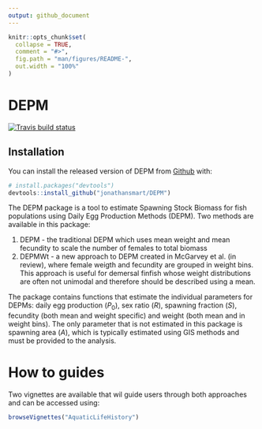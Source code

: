 ```yaml
---
output: github_document
---
```


<!-- README.md is generated from README.Rmd. Please edit that file -->

```r
knitr::opts_chunk$set(
  collapse = TRUE,
  comment = "#>",
  fig.path = "man/figures/README-",
  out.width = "100%"
)
```
# DEPM

<!-- badges: start -->
[![Travis build status](https://travis-ci.org/jonathansmart/DEPM.svg?branch=master)](https://travis-ci.org/jonathansmart/DEPM)
<!-- badges: end -->

## Installation

You can install the released version of DEPM from [Github](https://github.com/jonathansmart/DEPM) with:


```r
# install.packages("devtools")
devtools::install_github("jonathansmart/DEPM")
```


The DEPM package is a tool to estimate Spawning Stock Biomass for fish populations using Daily Egg Production Methods (DEPM). Two methods are available in this package:

1. DEPM - the traditional DEPM which uses mean weight and mean fecundity to scale the number of females to total biomass
2. DEPMWt - a new approach to DEPM created in McGarvey et al. (in review), where female weigth and fecundity are grouped in weight bins. This approach is useful for demersal finfish whose weight distributions are often not unimodal and therefore should be described using a mean.

The package contains functions that estimate the individual parameters for DEPMs: daily egg production ($P_{0}$), sex ratio (*R*), spawning fraction (*S*), fecundity (both mean and weight specific) and weight (both mean and in weight bins). The only parameter that is not estimated in this package is spawning area (*A*), which is typically estimated using GIS methods and must be provided to the analysis.

# How to guides 

Two vignettes are available that wil guide users through both approaches and can be accessed using:

```r
browseVignettes("AquaticLifeHistory")
```

